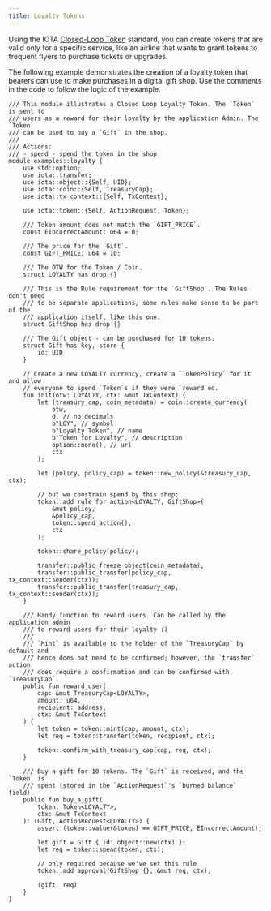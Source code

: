 ```yaml
---
title: Loyalty Tokens
---
```


Using the IOTA [Closed-Loop Token](../../../../standards/closed-loop-token.mdx) standard, you can create tokens that are valid only for a specific service, like an airline that wants to grant tokens to frequent flyers to purchase tickets or upgrades. 

The following example demonstrates the creation of a loyalty token that bearers can use to make purchases in a digital gift shop. Use the comments in the code to follow the logic of the example.


```move title="examples/move/token/sources/loyalty.move"
/// This module illustrates a Closed Loop Loyalty Token. The `Token` is sent to
/// users as a reward for their loyalty by the application Admin. The `Token`
/// can be used to buy a `Gift` in the shop.
///
/// Actions:
/// - spend - spend the token in the shop
module examples::loyalty {
    use std::option;
    use iota::transfer;
    use iota::object::{Self, UID};
    use iota::coin::{Self, TreasuryCap};
    use iota::tx_context::{Self, TxContext};

    use iota::token::{Self, ActionRequest, Token};

    /// Token amount does not match the `GIFT_PRICE`.
    const EIncorrectAmount: u64 = 0;

    /// The price for the `Gift`.
    const GIFT_PRICE: u64 = 10;

    /// The OTW for the Token / Coin.
    struct LOYALTY has drop {}

    /// This is the Rule requirement for the `GiftShop`. The Rules don't need
    /// to be separate applications, some rules make sense to be part of the
    /// application itself, like this one.
    struct GiftShop has drop {}

    /// The Gift object - can be purchased for 10 tokens.
    struct Gift has key, store {
        id: UID
    }

    // Create a new LOYALTY currency, create a `TokenPolicy` for it and allow
    // everyone to spend `Token`s if they were `reward`ed.
    fun init(otw: LOYALTY, ctx: &mut TxContext) {
        let (treasury_cap, coin_metadata) = coin::create_currency(
            otw,
            0, // no decimals
            b"LOY", // symbol
            b"Loyalty Token", // name
            b"Token for Loyalty", // description
            option::none(), // url
            ctx
        );

        let (policy, policy_cap) = token::new_policy(&treasury_cap, ctx);

        // but we constrain spend by this shop:
        token::add_rule_for_action<LOYALTY, GiftShop>(
            &mut policy,
            &policy_cap,
            token::spend_action(),
            ctx
        );

        token::share_policy(policy);

        transfer::public_freeze_object(coin_metadata);
        transfer::public_transfer(policy_cap, tx_context::sender(ctx));
        transfer::public_transfer(treasury_cap, tx_context::sender(ctx));
    }

    /// Handy function to reward users. Can be called by the application admin
    /// to reward users for their loyalty :)
    ///
    /// `Mint` is available to the holder of the `TreasuryCap` by default and
    /// hence does not need to be confirmed; however, the `transfer` action
    /// does require a confirmation and can be confirmed with `TreasuryCap`.
    public fun reward_user(
        cap: &mut TreasuryCap<LOYALTY>,
        amount: u64,
        recipient: address,
        ctx: &mut TxContext
    ) {
        let token = token::mint(cap, amount, ctx);
        let req = token::transfer(token, recipient, ctx);

        token::confirm_with_treasury_cap(cap, req, ctx);
    }

    /// Buy a gift for 10 tokens. The `Gift` is received, and the `Token` is
    /// spent (stored in the `ActionRequest`'s `burned_balance` field).
    public fun buy_a_gift(
        token: Token<LOYALTY>,
        ctx: &mut TxContext
    ): (Gift, ActionRequest<LOYALTY>) {
        assert!(token::value(&token) == GIFT_PRICE, EIncorrectAmount);

        let gift = Gift { id: object::new(ctx) };
        let req = token::spend(token, ctx);

        // only required because we've set this rule
        token::add_approval(GiftShop {}, &mut req, ctx);

        (gift, req)
    }
}

```
